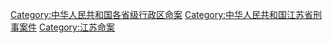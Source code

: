 [[Category:中华人民共和国各省级行政区命案|Category:中华人民共和国各省级行政区命案]]
[[Category:中华人民共和国江苏省刑事案件|Category:中华人民共和国江苏省刑事案件]]
[[Category:江苏命案|Category:江苏命案]]